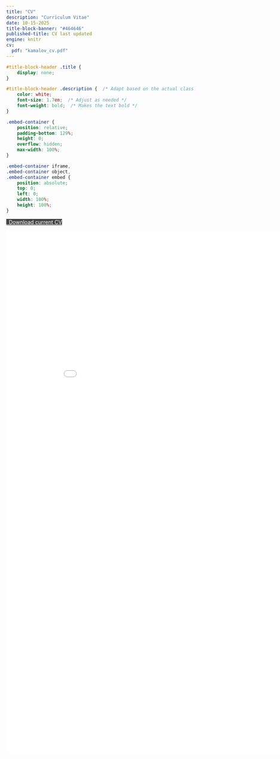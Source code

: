 ```yaml
---
title: "CV"
description: "Curriculum Vitae"
date: 10-15-2025
title-block-banner: "#464646"
published-title: CV last updated
engine: knitr 
cv:
  pdf: "kamalov_cv.pdf"
---
```


```css

#title-block-header .title {
    display: none;
}

#title-block-header .description {  /* Adapt based on the actual class or ID */
    color: white;
    font-size: 1.7em;  /* Adjust as needed */ 
    font-weight: bold;  /* Makes the text bold */
}

```

```css
.embed-container {
    position: relative;
    padding-bottom: 129%;
    height: 0;
    overflow: hidden;
    max-width: 100%;
}

.embed-container iframe,
.embed-container object,
.embed-container embed {
    position: absolute;
    top: 0;
    left: 0;
    width: 100%;
    height: 100%;
}
```

```{=html}
<style>
  .btn-black {
    background-color: #464646;
    color: white;
  }
</style>

<p class="text-center">
  <a class="btn btn-lg btn-black cv-download" href="`r rmarkdown::metadata$cv$pdf`" target="_blank">
    <i class="fa-solid fa-file-arrow-down"></i>&ensp;Download current CV
  </a>
</p>

<style>
  .embed-container {
    text-align: center;
    width: 180%;  /* Adjust as needed */
    margin: auto;  /* Centers the container */
  }

  .embed-container iframe {
    width: 100%;  /* Takes the full width of its parent container */
    height: 1400px;  /* Adjust as needed */
    border: 0.5px;
  }
</style>

<div class="embed-container">
  <iframe src="`r rmarkdown::metadata$cv$pdf`" style="border: 0.5px"></iframe>
</div>
```
